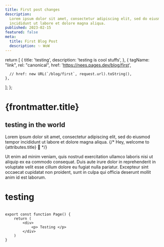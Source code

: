```yaml
---
title: First post changes
description:
  Lorem ipsum dolor sit amet, consectetur adipiscing elit, sed do eiusmod tempor
  incididunt ut labore et dolore magna aliqua.
published: 2023-02-15
featured: false
meta:
  title: First Blog Post
  description: ✨ WoW
---
```


  return [
    {
      title: 'testing',
      description: 'testing is cool stuffs',
    },
    {
      tagName: "link",
      rel: "canonical",
      href: 'https://nees.pages.dev/blog/first',

      // href: new URL(`/blog/first`, request.url).toString(),
    },
  ];
};

# {frontmatter.title}

## testing in the world

Lorem ipsum dolor sit amet, consectetur adipiscing elit, sed do eiusmod tempor
incididunt ut labore et dolore magna aliqua.
{/* Hey, welcome to {attributes.title} 👋 */}

Ut enim ad minim veniam, quis nostrud exercitation ullamco laboris nisi ut
aliquip ex ea commodo consequat. Duis aute irure dolor in reprehenderit in
voluptate velit esse cillum dolore eu fugiat nulla pariatur. Excepteur sint
occaecat cupidatat non proident, sunt in culpa qui officia deserunt mollit anim
id est laborum.

# testing

```tsx

export const function Page() {
    return (
        <div>
            <p> Testing </p>
        </div>
    )
}
```
